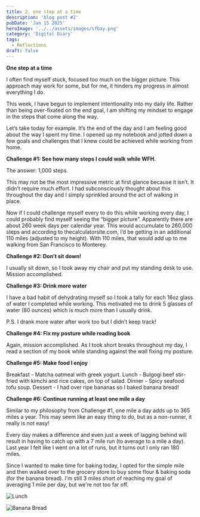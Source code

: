 ```yaml
---
title: 2. one step at a time
description: 'blog post #2'
pubDate: 'Jan 15 2025'
heroImage: '../../assets/images/sfbay.png'
category: 'Digital Diary'
tags:
  - Reflections
draft: false
---
```


**One step at a time**

I often find myself stuck, focused too much on the bigger picture. This approach may work for some, but for me, it hinders my progress in almost everything I do. 

This week, I have begun to implement intentionality into my daily life. Rather than being over-fixated on the end goal, I am shifting my mindset to engage in the steps that come along the way.

Let’s take today for example. It’s the end of the day and I am feeling good about the way I spent my time. I opened up my notebook and jotted down a few goals and challenges that I knew could be achieved while working from home.

**Challenge #1: See how many steps I could walk while WFH.**

The answer: 1,000 steps.

This may not be the most impressive metric at first glance because it isn’t. It didn’t require much effort. I had subconsciously thought about this throughout the day and I simply sprinkled around the act of walking in place.

Now if I could challenge myself every to do this while working every day, I could probably find myself seeing the “bigger picture”. Apparently there are about 260 week days per calendar year. This would accumulate to 260,000 steps and according to thecalculatorsite.com, I’d be getting in an additional 110 miles (adjusted to my height). With 110 miles, that would add up to me walking from San Francisco to Monterey.

**Challenge #2: Don’t sit down!**

I usually sit down, so I took away my chair and put my standing desk to use. Mission accomplished.

**Challenge #3: Drink more water**

I have a bad habit of dehydrating myself so I took a tally for each 16oz glass of water I completed while working. This motivated me to drink 5 glasses of water (80 ounces) which is much more than I usually drink. 

P.S. I drank more water after work too but I didn’t keep track!

**Challenge #4: Fix my posture while reading book**

Again, mission accomplished. As I took short breaks throughout my day, I read a section of my book while standing against the wall fixing my posture.

**Challenge #5: Make food I enjoy**

Breakfast -  Matcha oatmeal with greek yogurt.
Lunch - Bulgogi beef stir-fried with kimchi and rice cakes, on top of salad.
Dinner - Spicy seafood tofu soup.
Dessert - I had over ripe bananas so I baked banana bread!

**Challenge #6: Continue running at least one mile a day**

Similar to my philosophy from Challenge #1, one mile a day adds up to 365 miles a year. This may seem like an easy thing to do, but as a non-runner, it really is not easy! 

Every day makes a difference and even just a week of lagging behind will result in having to catch up with a 7 mile run (to average to a mile a day). Last year I felt like I went on a lot of runs, but it turns out I only ran 180 miles. 

Since I wanted to make time for baking today, I opted for the simple mile and then walked over to the grocery store to buy some flour & baking soda (for the banana bread). I'm still 3 miles short of reaching my goal of averaging 1 mile per day, but we're not too far off.

![Lunch](https://i.imgur.com/MapQGgB.jpeg)

![Banana Bread](https://i.imgur.com/KnzuUMi.jpeg)
